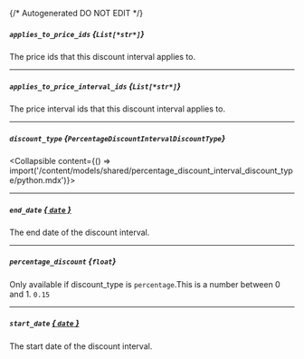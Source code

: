 {/* Autogenerated DO NOT EDIT  */}

##### `applies_to_price_ids` *{`List[*str*]`}*
The price ids that this discount interval applies to.

---
##### `applies_to_price_interval_ids` *{`List[*str*]`}*
The price interval ids that this discount interval applies to.

---
##### `discount_type` *{`PercentageDiscountIntervalDiscountType`}*
<Collapsible content={() => import('/content/models/shared/percentage_discount_interval_discount_type/python.mdx')}>
</Collapsible>

---
##### `end_date` [*{ `date` }*](https://docs.python.org/3/library/datetime.html#date-objects)
The end date of the discount interval.

---
##### `percentage_discount` *{`float`}*
Only available if discount_type is `percentage`.This is a number between 0 and 1.
`0.15`

---
##### `start_date` [*{ `date` }*](https://docs.python.org/3/library/datetime.html#date-objects)
The start date of the discount interval.

